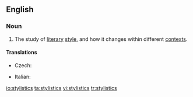 ==English==

===Noun===
{{wikipedia|stylistics (linguistics)}}
{{en-noun|-}}

# {{linguistics}} The study of [[literary]] [[style]], and how it changes within different [[context]]s.

====Translations====
{{trans-top|study of literary style}}
* Czech: {{t-|cs|stylistika|f}}
{{trans-mid}}
* Italian: {{t|it|stilistica|f}}
{{trans-bottom}}

[[io:stylistics]]
[[ta:stylistics]]
[[vi:stylistics]]
[[tr:stylistics]]